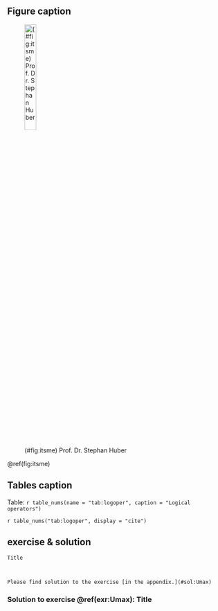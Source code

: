 
## Figure caption

![(\#fig:itsme) Prof. Dr. Stephan Huber](fig/huber2.jpeg){ width=25% } 

\@ref(fig:itsme)


## Tables caption

Table: `r table_nums(name = "tab:logoper", caption = "Logical operators")`

`r table_nums("tab:logoper", display = "cite")`


## exercise & solution

```exercise

Title



Please find solution to the exercise [in the appendix.](#sol:Umax)

```

     
### Solution to exercise \@ref(exr:Umax): Title {.unlisted .unnumbered #sol:Umax}